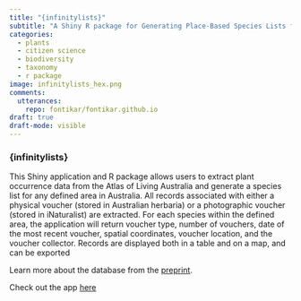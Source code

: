 ```yaml
---
title: "{infinitylists}"
subtitle: "A Shiny R package for Generating Place-Based Species Lists for Australian Plants"
categories:
  - plants
  - citizen science
  - biodiversity
  - taxonomy
  - r package
image: infinitylists_hex.png
comments:
  utterances:
    repo: fontikar/fontikar.github.io
draft: true
draft-mode: visible
---
```


### {infinitylists}

This Shiny application and R package allows users to extract plant occurrence data from the Atlas of Living Australia and generate a species list for any defined area in Australia. All records associated with either a physical voucher (stored in Australian herbaria) or a photographic voucher (stored in iNaturalist) are extracted. For each species within the defined area, the application will return voucher type, number of vouchers, date of the most recent voucher, spatial coordinates, voucher location, and the voucher collector. Records are displayed both in a table and on a map, and can be exported

Learn more about the database from the [preprint]().

Check out the app [here]()


<!-- A button for the repo -->


